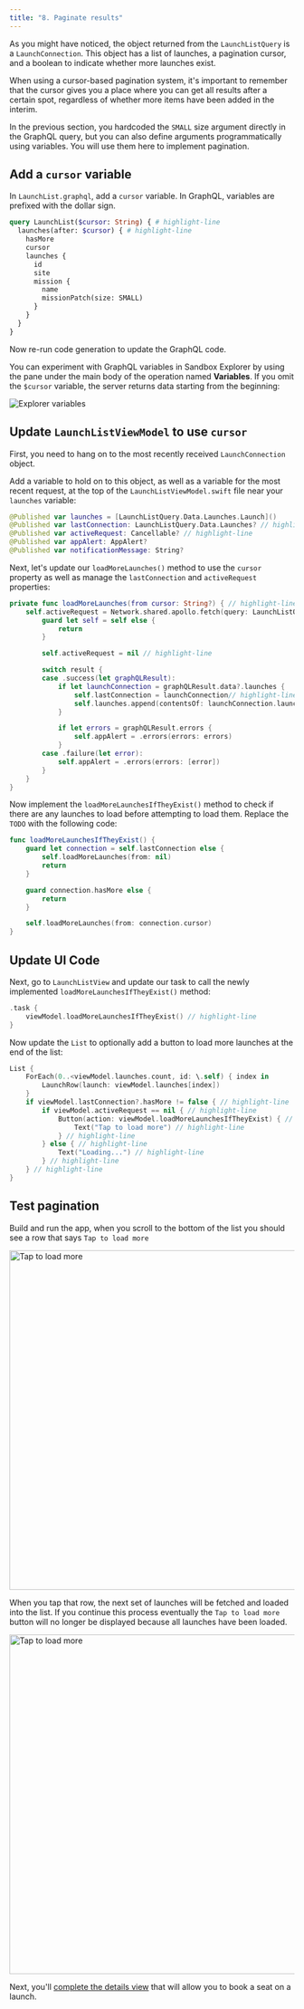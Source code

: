 ```yaml
---
title: "8. Paginate results"
---
```


As you might have noticed, the object returned from the `LaunchListQuery` is a `LaunchConnection`. This object has a list of launches, a pagination cursor, and a boolean to indicate whether more launches exist.

When using a cursor-based pagination system, it's important to remember that the cursor gives you a place where you can get all results after a certain spot, regardless of whether more items have been added in the interim.

In the previous section, you hardcoded the `SMALL` size argument directly in the GraphQL query, but you can also define arguments programmatically using variables. You will use them here to implement pagination.

## Add a `cursor` variable

In `LaunchList.graphql`, add a `cursor` variable. In GraphQL, variables are prefixed with the dollar sign.

```graphql title="LaunchList.graphql"
query LaunchList($cursor: String) { # highlight-line
  launches(after: $cursor) { # highlight-line
    hasMore
    cursor
    launches {
      id
      site
      mission {
        name
        missionPatch(size: SMALL)
      }
    }
  }
}
```

Now re-run code generation to update the GraphQL code.

You can experiment with GraphQL variables in Sandbox Explorer by using the pane under the main body of the operation named **Variables**. If you omit the `$cursor` variable, the server returns data starting from the beginning: 

<img src="images/explorer_cursor.png" alt="Explorer variables" class="screenshot"/>

## Update `LaunchListViewModel` to use `cursor`

First, you need to hang on to the most recently received `LaunchConnection` object.

Add a variable to hold on to this object, as well as a variable for the most recent request,  at the top of the `LaunchListViewModel.swift` file near your `launches` variable:

```swift title="LaunchListViewModel.swift"
@Published var launches = [LaunchListQuery.Data.Launches.Launch]()
@Published var lastConnection: LaunchListQuery.Data.Launches? // highlight-line
@Published var activeRequest: Cancellable? // highlight-line
@Published var appAlert: AppAlert?
@Published var notificationMessage: String?
```

Next, let's update our `loadMoreLaunches()` method to use the `cursor` property as well as manage the `lastConnection` and `activeRequest` properties:

```swift title="LaunchListViewModel.swift"
private func loadMoreLaunches(from cursor: String?) { // highlight-line
    self.activeRequest = Network.shared.apollo.fetch(query: LaunchListQuery(cursor: cursor ?? .null)) { [weak self] result in // highlight-line
        guard let self = self else {
            return
        }

        self.activeRequest = nil // highlight-line

        switch result {
        case .success(let graphQLResult):
            if let launchConnection = graphQLResult.data?.launches {
                self.lastConnection = launchConnection// highlight-line
                self.launches.append(contentsOf: launchConnection.launches.compactMap({ $0 }))
            }

            if let errors = graphQLResult.errors {
                self.appAlert = .errors(errors: errors)
            }
        case .failure(let error):
            self.appAlert = .errors(errors: [error])
        }
    }
}
```

Now implement the `loadMoreLaunchesIfTheyExist()` method to check if there are any launches to load before attempting to load them. Replace the `TODO` with the following code:

```swift title="LaunchListViewModel.swift"
func loadMoreLaunchesIfTheyExist() {
    guard let connection = self.lastConnection else {
        self.loadMoreLaunches(from: nil)
        return
    }

    guard connection.hasMore else {
        return
    }

    self.loadMoreLaunches(from: connection.cursor)
}
```

## Update UI Code

Next, go to `LaunchListView` and update our task to call the newly implemented `loadMoreLaunchesIfTheyExist()` method:

```swift title="LaunchListView.swift"
.task {
    viewModel.loadMoreLaunchesIfTheyExist() // highlight-line
}
```

Now update the `List` to optionally add a button to load more launches at the end of the list:

```swift title="LaunchListView.swift"
List {
    ForEach(0..<viewModel.launches.count, id: \.self) { index in
        LaunchRow(launch: viewModel.launches[index])
    }
    if viewModel.lastConnection?.hasMore != false { // highlight-line
        if viewModel.activeRequest == nil { // highlight-line
            Button(action: viewModel.loadMoreLaunchesIfTheyExist) { // highlight-line
                Text("Tap to load more") // highlight-line
            } // highlight-line
        } else { // highlight-line 
            Text("Loading...") // highlight-line
        } // highlight-line
    } // highlight-line
}
```

## Test pagination

Build and run the app, when you scroll to the bottom of the list you should see a row that says `Tap to load more`

<img src="images/tap_to_load_more.png" alt="Tap to load more" class="screenshot" height="600"/>

When you tap that row, the next set of launches will be fetched and loaded into the list. If you continue this process eventually the `Tap to load more` button will no longer be displayed because all launches have been loaded.

<img src="images/tap_to_load_more_results.png" alt="Tap to load more" class="screenshot" height="600"/>

Next, you'll [complete the details view](tutorial-complete-details-view) that will allow you to book a seat on a launch.
